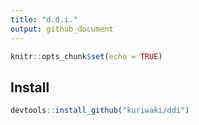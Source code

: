 ```yaml
---
title: "d.d.i."
output: github_document
---
```


```r
knitr::opts_chunk$set(echo = TRUE)
```

## Install

```r
devtools::install_github("kuriwaki/ddi")
```

